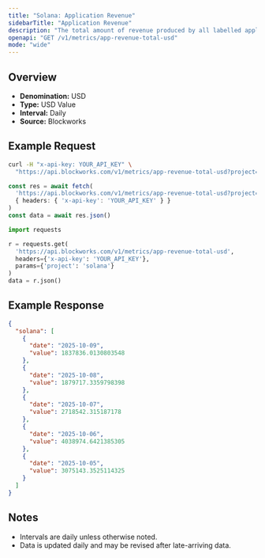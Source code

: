 ```yaml
---
title: "Solana: Application Revenue"
sidebarTitle: "Application Revenue"
description: "The total amount of revenue produced by all labelled applications during the specified time period for given blockchain."
openapi: "GET /v1/metrics/app-revenue-total-usd"
mode: "wide"
---
```


## Overview

- **Denomination:** USD
- **Type:** USD Value
- **Interval:** Daily
- **Source:** Blockworks

## Example Request

<CodeGroup>

```bash cURL
curl -H "x-api-key: YOUR_API_KEY" \
  "https://api.blockworks.com/v1/metrics/app-revenue-total-usd?project=solana"
```

```typescript TypeScript
const res = await fetch(
  'https://api.blockworks.com/v1/metrics/app-revenue-total-usd?project=solana',
  { headers: { 'x-api-key': 'YOUR_API_KEY' } }
)
const data = await res.json()
```

```python Python
import requests

r = requests.get(
  'https://api.blockworks.com/v1/metrics/app-revenue-total-usd',
  headers={'x-api-key': 'YOUR_API_KEY'},
  params={'project': 'solana'}
)
data = r.json()
```

</CodeGroup>

## Example Response

```json
{
  "solana": [
    {
      "date": "2025-10-09",
      "value": 1837836.0130803548
    },
    {
      "date": "2025-10-08",
      "value": 1879717.3359798398
    },
    {
      "date": "2025-10-07",
      "value": 2718542.315187178
    },
    {
      "date": "2025-10-06",
      "value": 4038974.6421385305
    },
    {
      "date": "2025-10-05",
      "value": 3075143.3525114325
    }
  ]
}
```

## Notes
- Intervals are daily unless otherwise noted.
- Data is updated daily and may be revised after late-arriving data.